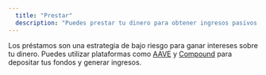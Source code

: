 ```yaml
---
  title: "Prestar"
  description: "Puedes prestar tu dinero para obtener ingresos pasivos."
---
```


Los préstamos son una estrategia de bajo riesgo para ganar intereses sobre tu dinero. Puedes utilizar plataformas como [AAVE](/projects/aave) y [Compound](/projects/compound) para depositar tus fondos y generar ingresos.
